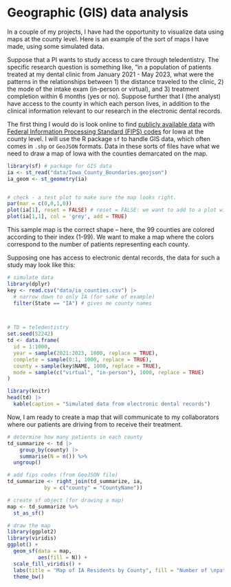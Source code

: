 # Geographic (GIS) data analysis 

In a couple of my projects, I have had the opportunity to visualize data using maps at the county level. Here is an example of the sort of maps I have made, using some simulated data. 

Suppose that a PI wants to study access to care through teledentistry. The specific research question is something like, "in a population of patients treated at my dental clinic from January 2021 - May 2023, what were the patterns in the relationships between 1) the distance traveled to the clinic, 2) the mode of the intake exam (in-person or virtual), and 3) treatment completion within 6 months (yes or no). Suppose further that I (the analyst) have access to the county in which each person lives, in addition to the clinical information relevant to our research in the electronic dental records. 

The first thing I would do is look online to find [publicly available data](https://geodata.iowa.gov/datasets/iowa::iowa-county-boundaries/explore?location=42.011193%2C-93.543500%2C8.00) with [Federal Information Processing Standard (FIPS) codes](https://en.wikipedia.org/wiki/FIPS_county_code) for Iowa at the county level. I will use the R package `sf` to handle GIS data, which often comes in `.shp` or `GeoJSON` formats. Data in these sorts of files have what we need to draw a map of Iowa with the counties demarcated on the map. 

```r
library(sf) # package for GIS data 
ia <- st_read("data/Iowa_County_Boundaries.geojson")
ia_geom <- st_geometry(ia)


# check - a test plot to make sure the map looks right. 
par(mar = c(0,0,1,0))
plot(ia[1], reset = FALSE) # reset = FALSE: we want to add to a plot with a legend
plot(ia[1,1], col = 'grey', add = TRUE)
```
This sample map is the correct shape -- here, the 99 counties are colored according to their index (1-99). We want to make a map where the colors correspond to the number of patients representing each county. 


Supposing one has access to electronic dental records, the data for such a study may look like this: 

```r
# simulate data
library(dplyr)
key <- read.csv("data/ia_counties.csv") |> 
  # narrow down to only IA (for sake of example)
  filter(State == "IA") # gives me county names 



# TD = teledentistry
set.seed(52242) 
td <- data.frame(
  id = 1:1000,
  year = sample(2021:2023, 1000, replace = TRUE),
  complete = sample(0:1, 1000, replace = TRUE),
  county = sample(key$NAME, 1000, replace = TRUE),
  mode = sample(c("virtual", "in-person"), 1000, replace = TRUE)
)

library(knitr)
head(td) |>
  kable(caption = "Simulated data from electronic dental records")
```

Now, I am ready to create a map that will communicate to my collaborators where our patients are driving from to receive their treatment. 

```r
# determine how many patients in each county
td_summarize <- td |>
    group_by(county) |>
    summarise(N = n()) %>%
  ungroup()

# add fips codes (from GeoJSON file)
td_summarize <- right_join(td_summarize, ia,
            by = c("county" = "CountyName")) 

# create sf object (for drawing a map)
map <- td_summarize %>%
  st_as_sf()

# draw the map 
library(ggplot2)
library(viridis)
ggplot() + 
  geom_sf(data = map,
          aes(fill = N)) + 
  scale_fill_viridis() + 
  labs(title = "Map of IA Residents by County", fill = "Number of \npatients") +
  theme_bw() 

```

